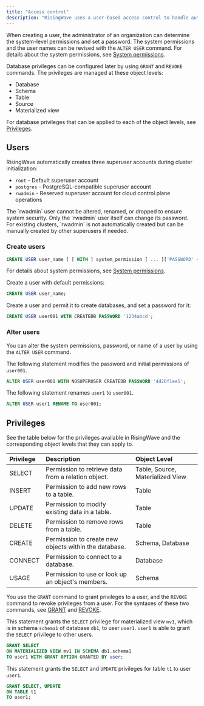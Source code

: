 ```yaml
---
title: "Access control"
description: "RisingWave uses a user-based access control to handle authentication and authorization. Privileges can be granted to or revoked by users to control what actions can be performed on different object levels."
---
```


When creating a user, the administrator of an organization can determine the system-level permissions and set a password. The system permissions and the user names can be revised with the `ALTER USER` command. For details about the system permissions, see [System permissions](/sql/commands/sql-create-user#syntax-for-creating-a-new-user).

Database privileges can be configured later by using `GRANT` and `REVOKE` commands. The privileges are managed at these object levels:

* Database
* Schema
* Table
* Source
* Materialized view

For database privileges that can be applied to each of the object levels, see [Privileges](#privileges).

## Users

RisingWave automatically creates three superuser accounts during cluster initialization:
- `root` - Default superuser account
- `postgres` - PostgreSQL-compatible superuser account  
- `rwadmin` - Reserved superuser account for cloud control plane operations

<Note>
The `rwadmin` user cannot be altered, renamed, or dropped to ensure system security. Only the `rwadmin` user itself can change its password. For existing clusters, `rwadmin` is not automatically created but can be manually created by other superusers if needed.
</Note>

### Create users

```sql Syntax
CREATE USER user_name [ [ WITH ] system_permission [ ... ]['PASSWORD' { password | NULL }] ];
```

For details about system permissions, see [System permissions](/sql/commands/sql-create-user#syntax-for-creating-a-new-user).

Create a user with default permissions:

```sql
CREATE USER user_name;
```

Create a user and permit it to create databases, and set a password for it:

```sql
CREATE USER user001 WITH CREATEDB PASSWORD '1234abcd';
```

### Alter users

You can alter the system permissions, password, or name of a user by using the `ALTER USER` command.

The following statement modifies the password and initial permissions of `user001`.

```sql
ALTER USER user001 WITH NOSUPERUSER CREATEDB PASSWORD '4d2Df1ee5';
```

The following statement renames `user1` to `user001`.

```sql
ALTER USER user1 RENAME TO user001;
```

## Privileges

See the table below for the privileges available in RisingWave and the corresponding object levels that they can apply to.

| Privilege | Description                                           | Object Level                     |
| :-------- | :---------------------------------------------------- | :------------------------------- |
| SELECT    | Permission to retrieve data from a relation object.   | Table, Source, Materialized View |
| INSERT    | Permission to add new rows to a table.                | Table                            |
| UPDATE    | Permission to modify existing data in a table.        | Table                            |
| DELETE    | Permission to remove rows from a table.               | Table                            |
| CREATE    | Permission to create new objects within the database. | Schema, Database                 |
| CONNECT   | Permission to connect to a database.                  | Database                         |
| USAGE     | Permission to use or look up an object's members.     | Schema                           |

You use the `GRANT` command to grant privileges to a user, and the `REVOKE` command to revoke privileges from a user. For the syntaxes of these two commands, see [GRANT](/sql/commands/sql-grant) and [REVOKE](/sql/commands/sql-revoke).

This statement grants the `SELECT` privilege for materialized view `mv1`, which is in schema `schema1` of database `db1`, to user `user1`. `user1` is able to grant the `SELECT` privilege to other users.

```sql
GRANT SELECT
ON MATERIALIZED VIEW mv1 IN SCHEMA db1.schema1
TO user1 WITH GRANT OPTION GRANTED BY user;
```

This statement grants the `SELECT` and `UPDATE` privileges for table `t1` to user `user1`.

```sql
GRANT SELECT, UPDATE
ON TABLE t1
TO user1;
```
